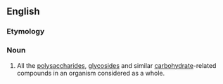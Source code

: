 ==English==

===Etymology===
{{confix|glyco|ome}}

===Noun===
{{wikipedia}}
{{en-noun}}

# {{context|biochemistry|lang=en}} All the [[polysaccharide]]s, [[glycoside]]s and similar [[carbohydrate]]-related compounds in an organism considered as a whole.